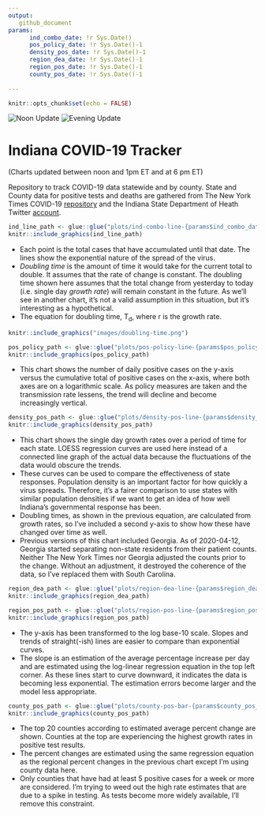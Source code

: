 ```yaml
---
output: 
   github_document
params:
      ind_combo_date: !r Sys.Date()
      pos_policy_date: !r Sys.Date()-1
      density_pos_date: !r Sys.Date()-1
      region_dea_date: !r Sys.Date()-1
      region_pos_date: !r Sys.Date()-1
      county_pos_date: !r Sys.Date()-1
      
---
```



```r
knitr::opts_chunk$set(echo = FALSE)
```

![Noon Update](https://github.com/ercbk/Indiana-COVID-19-Tracker/workflows/Noon%20Update/badge.svg)
![Evening Update](https://github.com/ercbk/Indiana-COVID-19-Tracker/workflows/Evening%20Update/badge.svg)

# Indiana COVID-19 Tracker
(Charts updated between noon and 1pm ET and at 6 pm ET)

Repository to track COVID-19 data statewide and by county. State and County data for positive tests and deaths are gathered from The New York Times COVID-19 [repository](https://github.com/nytimes/covid-19-data) and the Indiana State Department of Heath Twitter [account](https://twitter.com/StateHealthIN?ref_src=twsrc%5Egoogle%7Ctwcamp%5Eserp%7Ctwgr%5Eauthor).  

```r
ind_line_path <- glue::glue("plots/ind-combo-line-{params$ind_combo_date}.png")
knitr::include_graphics(ind_line_path)
``` 

   * Each point is the total cases that have accumulated until that date. The lines show the exponential nature of the spread of the virus.  
   * *Doubling time* is the amount of time it would take for the current total to double. It assumes that the rate of change is constant. The doubling time shown here assumes that the total change from yesterday to today (i.e. single day *growth rate*) will remain constant in the future. As we'll see in another chart, it's not a valid assumption in this situation, but it's interesting as a hypothetical. 
   * The equation for doubling time, T~d~, where r is the growth rate.  
<center>
```r
knitr::include_graphics("images/doubling-time.png")
```
</center>  
```r
pos_policy_path <- glue::glue("plots/pos-policy-line-{params$pos_policy_date}.png")
knitr::include_graphics(pos_policy_path)
```
  
   * This chart shows the number of daily positive cases on the y-axis versus the cumulative total of positive cases on the x-axis, where both axes are on a logarithmic scale. As policy measures are taken and the transmission rate lessens, the trend will decline and become increasingly vertical.  

```r
density_pos_path <- glue::glue("plots/density-pos-line-{params$density_pos_date}.png")
knitr::include_graphics(density_pos_path)
```

   * This chart shows the single day growth rates over a period of time for each state. LOESS regression curves are used here instead of a connected line graph of the actual data because the fluctuations of the data would obscure the trends.  
   * These curves can be used to compare the effectiveness of state responses. Population density is an important factor for how quickly a virus spreads. Therefore, it's a fairer comparison to use states with similar population densities if we want to get an idea of how well Indiana's governmental response has been.  
   * Doubling times, as shown in the previous equation, are calculated from growth rates, so I've included a second y-axis to show how these have changed over time as well.  
   * Previous versions of this chart included Georgia. As of 2020-04-12, Georgia started separating non-state residents from their patient counts. Neither The New York Times nor Georgia adjusted the counts prior to the change. Without an adjustment, it destroyed the coherence of the data, so I've replaced them with South Carolina.  

```r
region_dea_path <- glue::glue("plots/region-dea-line-{params$region_dea_date}.png")
knitr::include_graphics(region_dea_path)
```

```r
region_pos_path <- glue::glue("plots/region-pos-line-{params$region_pos_date}.png")
knitr::include_graphics(region_pos_path)
```

   * The y-axis has been transformed to the log base-10 scale. Slopes and trends of straight(-ish) lines are easier to compare than exponential curves.  
   * The slope is an estimation of the average percentage increase per day and are estimated using the log-linear regression equation in the top left corner. As these lines start to curve downward, it indicates the data is becoming less exponential. The estimation errors become larger and the model less appropriate.  

```r
county_pos_path <- glue::glue("plots/county-pos-bar-{params$county_pos_date}.png")
knitr::include_graphics(county_pos_path)
```

   * The top 20 counties according to estimated average percent change are shown. Counties at the top are experiencing the highest growth rates in positive test results.
   * The percent changes are estimated using the same regression equation as the regional percent changes in the previous chart except I'm using county data here.  
   * Only counties that have had at least 5 positive cases for a week or more are considered. I'm trying to weed out the high rate estimates that are due to a spike in testing.  As tests become more widely available, I'll remove this constraint.  

